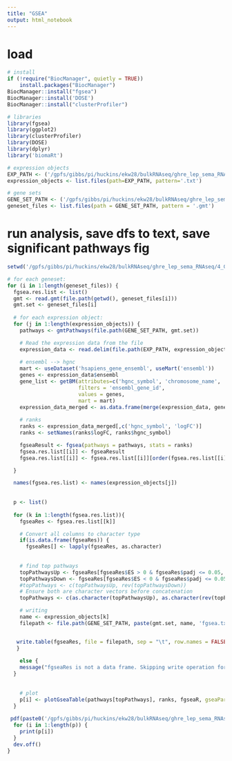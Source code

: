 ```yaml
---
title: "GSEA"
output: html_notebook
---
```

# load 
```r
# install
if (!require("BiocManager", quietly = TRUE))
    install.packages("BiocManager")
BiocManager::install("fgsea")
BiocManager::install('DOSE')
BiocManager::install("clusterProfiler")

# libraries
library(fgsea)
library(ggplot2)
library(clusterProfiler)
library(DOSE)
library(dplyr)
library('biomaRt')

# expression objects
EXP_PATH <- ('/gpfs/gibbs/pi/huckins/ekw28/bulkRNAseq/ghre_lep_sema_RNAseq/3_DEG/results/DEG/DEG_postSVA')
expression_objects <- list.files(path=EXP_PATH, pattern='.txt')

# gene sets
GENE_SET_PATH <- ('/gpfs/gibbs/pi/huckins/ekw28/bulkRNAseq/ghre_lep_sema_RNAseq/4_GSEA/data/geneSets')
geneset_files <- list.files(path = GENE_SET_PATH, pattern = '.gmt')

```

# run analysis, save dfs to text, save significant pathways fig
```r
setwd('/gpfs/gibbs/pi/huckins/ekw28/bulkRNAseq/ghre_lep_sema_RNAseq/4_GSEA/data/geneSets/')

# for each geneset:
for (i in 1:length(geneset_files)) {
  fgsea.res.list <- list()
  gmt <- read.gmt(file.path(getwd(), geneset_files[i]))
  gmt.set <- geneset_files[i]
  
  # for each expression object:
  for (j in 1:length(expression_objects)) {
    pathways <- gmtPathways(file.path(GENE_SET_PATH, gmt.set))

    # Read the expression data from the file
    expression_data <- read.delim(file.path(EXP_PATH, expression_objects[j]), stringsAsFactors = FALSE)
    
    # ensembl --> hgnc
    mart <- useDataset('hsapiens_gene_ensembl', useMart('ensembl'))
    genes <- expression_data$ensembl
    gene_list <- getBM(attributes=c('hgnc_symbol', 'chromosome_name', 'ensembl_gene_id'), 
                       filters = 'ensembl_gene_id', 
                       values = genes, 
                       mart = mart)
    expression_data_merged <- as.data.frame(merge(expression_data, gene_list, by.x = 'ensembl', by.y = 'ensembl_gene_id'))
    
    # ranks
    ranks <- expression_data_merged[,c('hgnc_symbol', 'logFC')]
    ranks <- setNames(ranks$logFC, ranks$hgnc_symbol)

    fgseaResult <- fgsea(pathways = pathways, stats = ranks)
    fgsea.res.list[[i]] <- fgseaResult
    fgsea.res.list[[i]] <- fgsea.res.list[[i]][order(fgsea.res.list[[i]]$pval), ]

  }

  names(fgsea.res.list) <- names(expression_objects[j])
  
  
  p <- list()
  
  for (k in 1:length(fgsea.res.list)){
    fgseaRes <- fgsea.res.list[[k]]

    # Convert all columns to character type
    if(is.data.frame(fgseaRes)) {
      fgseaRes[] <- lapply(fgseaRes, as.character)
    
      
    # find top pathways 
    topPathwaysUp <- fgseaRes[fgseaRes$ES > 0 & fgseaRes$padj <= 0.05, "pathway"]
    topPathwaysDown <- fgseaRes[fgseaRes$ES < 0 & fgseaRes$padj <= 0.05, "pathway"]
    #topPathways <- c(topPathwaysUp, rev(topPathwaysDown))
    # Ensure both are character vectors before concatenation
    topPathways <- c(as.character(topPathwaysUp), as.character(rev(topPathwaysDown)))

    # writing
    name <- expression_objects[k]
    filepath <- file.path(GENE_SET_PATH, paste(gmt.set, name, 'fgsea.txt'))


   write.table(fgseaRes, file = filepath, sep = "\t", row.names = FALSE, col.names = TRUE)
   } 
    
    else {
    message("fgseaRes is not a data frame. Skipping write operation for iteration ", k)
  }
    
    
    # plot
    p[i] <- plotGseaTable(pathways[topPathways], ranks, fgseaR, gseaParam = 0.05)
  }
  
 pdf(paste0('/gpfs/gibbs/pi/huckins/ekw28/bulkRNAseq/ghre_lep_sema_RNAseq/4_GSEA/figures', '/', gmt.set, '_', name, '_','fgsea.pdf'))
  for (i in 1:length(p)) {
    print(p[i])
  }
  dev.off()
}


  
  

```

